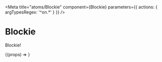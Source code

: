 

<Meta
  title="atoms/Blockie"
  component={Blockie}
  parameters={{ actions: { argTypesRegex: '^on.*' } }}
/>

# Blockie

Blockie!

<Canvas>
  <Story name="Default" args={{ address: fAddress }}>
    {(props) => <Blockie {...props} />}
  </Story>
</Canvas>
